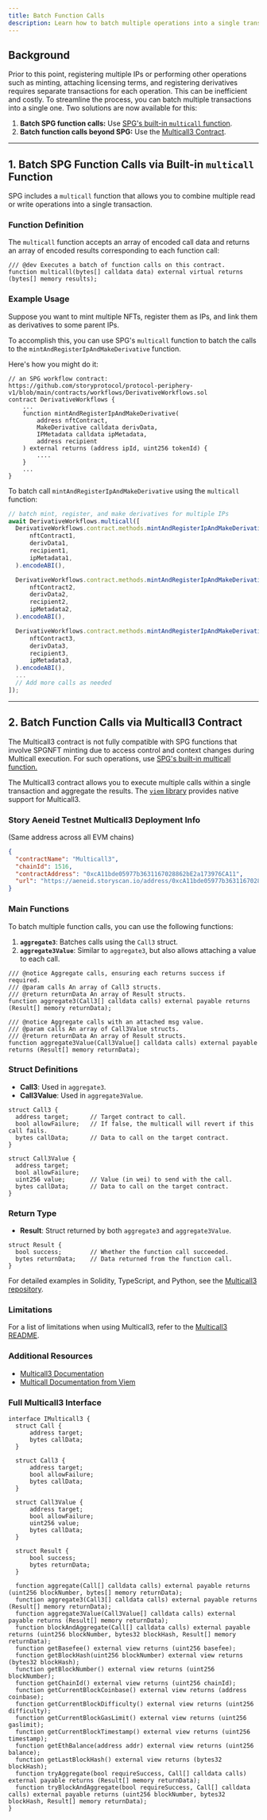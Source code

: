 ```yaml
---
title: Batch Function Calls
description: Learn how to batch multiple operations into a single transaction for efficiency
---
```


## Background

Prior to this point, registering multiple IPs or performing other operations such as minting, attaching licensing terms, and registering derivatives requires separate transactions for each operation. This can be inefficient and costly. To streamline the process, you can batch multiple transactions into a single one. Two solutions are now available for this:

1. **Batch SPG function calls:** Use [SPG's built-in `multicall` function](#1-batch-spg-function-calls-via-built-in-multicall-function).
2. **Batch function calls beyond SPG:** Use the [Multicall3 Contract](#2-batch-function-calls-via-multicall3-contract).

---

## 1. Batch SPG Function Calls via Built-in `multicall` Function

SPG includes a `multicall` function that allows you to combine multiple read or write operations into a single transaction.

### Function Definition

The `multicall` function accepts an array of encoded call data and returns an array of encoded results corresponding to each function call:

```solidity Solidity
/// @dev Executes a batch of function calls on this contract.
function multicall(bytes[] calldata data) external virtual returns (bytes[] memory results);
```

### Example Usage

Suppose you want to mint multiple NFTs, register them as IPs, and link them as derivatives to some parent IPs.

To accomplish this, you can use SPG's `multicall` function to batch the calls to the `mintAndRegisterIpAndMakeDerivative` function.

Here's how you might do it:

```solidity Solidity
// an SPG workflow contract: https://github.com/storyprotocol/protocol-periphery-v1/blob/main/contracts/workflows/DerivativeWorkflows.sol
contract DerivativeWorkflows {
    ...
    function mintAndRegisterIpAndMakeDerivative(
        address nftContract,
        MakeDerivative calldata derivData,
        IPMetadata calldata ipMetadata,
        address recipient
    ) external returns (address ipId, uint256 tokenId) {
        ....
    }
    ...
}
```

To batch call `mintAndRegisterIpAndMakeDerivative` using the `multicall` function:

```javascript JavaScript
// batch mint, register, and make derivatives for multiple IPs
await DerivativeWorkflows.multicall([
  DerivativeWorkflows.contract.methods.mintAndRegisterIpAndMakeDerivative(
      nftContract1,
      derivData1,
      recipient1,
      ipMetadata1,
  ).encodeABI(),

  DerivativeWorkflows.contract.methods.mintAndRegisterIpAndMakeDerivative(
      nftContract2,
      derivData2,
      recipient2,
      ipMetadata2,
  ).encodeABI(),

  DerivativeWorkflows.contract.methods.mintAndRegisterIpAndMakeDerivative(
      nftContract3,
      derivData3,
      recipient3,
      ipMetadata3,
  ).encodeABI(),
  ...
  // Add more calls as needed
]);
```

---

## 2. Batch Function Calls via Multicall3 Contract

<Warning>

The Multicall3 contract is not fully compatible with SPG functions that involve SPGNFT minting due to access control and context changes during Multicall execution. For such operations, use [SPG's built-in multicall function.](#1-batch-spg-function-calls-via-built-in-multicall-function)

</Warning>

The Multicall3 contract allows you to execute multiple calls within a single transaction and aggregate the results. The [`viem` library](https://viem.sh/docs/contract/multicall#multicall) provides native support for Multicall3.

### Story Aeneid Testnet Multicall3 Deployment Info

(Same address across all EVM chains)

```json
{
  "contractName": "Multicall3",
  "chainId": 1516,
  "contractAddress": "0xcA11bde05977b3631167028862bE2a173976CA11",
  "url": "https://aeneid.storyscan.io/address/0xcA11bde05977b3631167028862bE2a173976CA11"
}
```

### Main Functions

To batch multiple function calls, you can use the following functions:

1. **`aggregate3`**: Batches calls using the `Call3` struct.
2. **`aggregate3Value`**: Similar to `aggregate3`, but also allows attaching a value to each call.

```solidity Solidity
/// @notice Aggregate calls, ensuring each returns success if required.
/// @param calls An array of Call3 structs.
/// @return returnData An array of Result structs.
function aggregate3(Call3[] calldata calls) external payable returns (Result[] memory returnData);

/// @notice Aggregate calls with an attached msg value.
/// @param calls An array of Call3Value structs.
/// @return returnData An array of Result structs.
function aggregate3Value(Call3Value[] calldata calls) external payable returns (Result[] memory returnData);
```

### Struct Definitions

- **Call3**: Used in `aggregate3`.
- **Call3Value**: Used in `aggregate3Value`.

```solidity Solidity
struct Call3 {
  address target;      // Target contract to call.
  bool allowFailure;   // If false, the multicall will revert if this call fails.
  bytes callData;      // Data to call on the target contract.
}

struct Call3Value {
  address target;
  bool allowFailure;
  uint256 value;       // Value (in wei) to send with the call.
  bytes callData;      // Data to call on the target contract.
}
```

### Return Type

- **Result**: Struct returned by both `aggregate3` and `aggregate3Value`.

```solidity Solidity
struct Result {
  bool success;        // Whether the function call succeeded.
  bytes returnData;    // Data returned from the function call.
}
```

<Note>

For detailed examples in Solidity, TypeScript, and Python, see the [Multicall3 repository](https://github.com/mds1/multicall/tree/main/examples).

</Note>

### Limitations

For a list of limitations when using Multicall3, refer to the [Multicall3 README](https://github.com/mds1/multicall/blob/main/README.md#batch-contract-writes).

### Additional Resources

- [Multicall3 Documentation](https://github.com/mds1/multicall/blob/main/README.md)
- [Multicall Documentation from Viem](https://viem.sh/docs/contract/multicall#multicall)

### Full Multicall3 Interface

```solidity Solidity
interface IMulticall3 {
  struct Call {
      address target;
      bytes callData;
  }

  struct Call3 {
      address target;
      bool allowFailure;
      bytes callData;
  }

  struct Call3Value {
      address target;
      bool allowFailure;
      uint256 value;
      bytes callData;
  }

  struct Result {
      bool success;
      bytes returnData;
  }

  function aggregate(Call[] calldata calls) external payable returns (uint256 blockNumber, bytes[] memory returnData);
  function aggregate3(Call3[] calldata calls) external payable returns (Result[] memory returnData);
  function aggregate3Value(Call3Value[] calldata calls) external payable returns (Result[] memory returnData);
  function blockAndAggregate(Call[] calldata calls) external payable returns (uint256 blockNumber, bytes32 blockHash, Result[] memory returnData);
  function getBasefee() external view returns (uint256 basefee);
  function getBlockHash(uint256 blockNumber) external view returns (bytes32 blockHash);
  function getBlockNumber() external view returns (uint256 blockNumber);
  function getChainId() external view returns (uint256 chainId);
  function getCurrentBlockCoinbase() external view returns (address coinbase);
  function getCurrentBlockDifficulty() external view returns (uint256 difficulty);
  function getCurrentBlockGasLimit() external view returns (uint256 gaslimit);
  function getCurrentBlockTimestamp() external view returns (uint256 timestamp);
  function getEthBalance(address addr) external view returns (uint256 balance);
  function getLastBlockHash() external view returns (bytes32 blockHash);
  function tryAggregate(bool requireSuccess, Call[] calldata calls) external payable returns (Result[] memory returnData);
  function tryBlockAndAggregate(bool requireSuccess, Call[] calldata calls) external payable returns (uint256 blockNumber, bytes32 blockHash, Result[] memory returnData);
}
```
